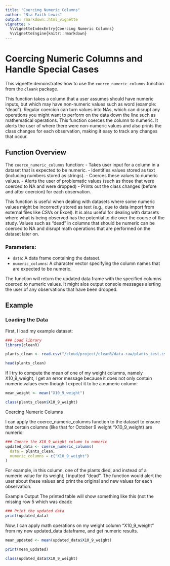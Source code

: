 ```yaml
---
title: "Coercing Numeric Columns"
author: "Nia Faith Lewis"
output: rmarkdown::html_vignette
vignette: >
  %\VignetteIndexEntry{Coercing Numeric Columns}
  %\VignetteEngine{knitr::rmarkdown}
---
```


# Coercing Numeric Columns and Handle Special Cases

This vignette demonstrates how to use the `coerce_numeric_columns` function from the `cleanR` package. 

This function takes a column that a user assumes should have numeric inputs, but which may have non-numeric values such as word (example: "dead"). Regular coercion can turn values into NAs, which can disrupt any operations you might want to perform on the data down the line such as mathematical operations. This function coerces the column to numeric. It alerts the user of where there were non-numeric values and also prints the class changes for each observation, making it easy to track any changes that occur.

## Function Overview

The `coerce_numeric_columns` function:
- Takes user input for a column in a dataset that is expected to be numeric.
- Identifies values stored as text (including numbers stored as strings).
- Coerces these values to numeric values.
- Alerts the user of problematic values (such as those that were coerced to NA and were dropped)
- Prints out the class changes (before and after coercion) for each observation.

This function is useful when dealing with datasets where some numeric values might be incorrectly stored as text (e.g., due to data import from external files like CSVs or Excel). It is also useful for dealing with datasets where what is being observed has the potential to die over  the course of the study. Values such as "dead" in columns that should be numeric can be coerced to NA and disrupt math operations that are performed on the dataset later on. 

### Parameters:
- `data`: A data frame containing the dataset.
- `numeric_columns`: A character vector specifying the column names that are expected to be numeric.

The function will return the updated data frame with the specified columns coerced to numeric values. It might alos output console messages alerting the user of any observations that have been dropped. 

## Example

### Loading the Data

First, I load my example dataset:

```r
### Load library
library(cleanR)

plants_clean <- read.csv("/cloud/project/cleanR/data-raw/plants_test.csv")

head(plants_clean)
```

If I try to compute the mean of one of my weight columns, namely X10_9_weight, I get an error message because it does not only contain numeric values even though I expect it to be a numeric column:

```r
mean_weight <- mean("X10_9_weight")

class(plants_clean$X10_9_weight)
```

Coercing Numeric Columns

I can apply the coerce_numeric_columns function to the dataset to ensure that certain columns (like that for October 9 weight "X10_9_weight) are numeric:

```r
### Coerce the X10_9_weight column to numeric
updated_data <- coerce_numeric_columns(
  data = plants_clean, 
  numeric_columns = c("X10_9_weight")
)

```

For example, in this column, one of the plants died, and instead of a numeric value for its weight, I inputted "dead". The function would alert the user about these values and print the original and new values for each observation.

Example Output
The printed table will show something like this (not the missing row 5 which was dead):

```r
### Print the updated data
print(updated_data)
```

Now, I can apply math operations on my weight column "X10_9_weight" from my new updated_data dataframe, and get numeric results. 

```r
mean_updated <- mean(updated_data$X10_9_weight)

print(mean_updated)

class(updated_data$X10_9_weight)
```


